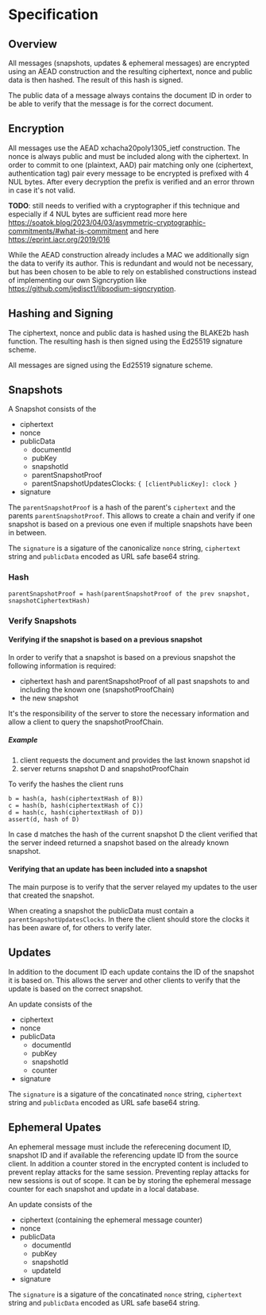 # Specification

## Overview

All messages (snapshots, updates & ephemeral messages) are encrypted using an AEAD construction and the resulting ciphertext, nonce and public data is then hashed. The result of this hash is signed.

The public data of a message always contains the document ID in order to be able to verify that the message is for the correct document.

## Encryption

All messages use the AEAD xchacha20poly1305_ietf construction. The nonce is always public and must be included along with the ciphertext.
In order to commit to one (plaintext, AAD) pair matching only one (ciphertext, authentication tag) pair every message to be encrypted is prefixed with 4 NUL bytes. After every decryption the prefix is verified and an error thrown in case it's not valid.

**TODO**: still needs to verified with a cryptographer if this technique and especially if 4 NUL bytes are sufficient
read more here https://soatok.blog/2023/04/03/asymmetric-cryptographic-commitments/#what-is-commitment and
here https://eprint.iacr.org/2019/016

While the AEAD construction already includes a MAC we additionally sign the data to verify its author. This is redundant and would not be necessary, but has been chosen to be able to rely on established constructions instead of implementing our own Signcryption like https://github.com/jedisct1/libsodium-signcryption.

## Hashing and Signing

The ciphertext, nonce and public data is hashed using the BLAKE2b hash function. The resulting hash is then signed using the Ed25519 signature scheme.

All messages are signed using the Ed25519 signature scheme.

## Snapshots

A Snapshot consists of the

- ciphertext
- nonce
- publicData
  - documentId
  - pubKey
  - snapshotId
  - parentSnapshotProof
  - parentSnapshotUpdatesClocks: `{ [clientPublicKey]: clock }`
- signature

The `parentSnapshotProof` is a hash of the parent's `ciphertext` and the parents `parentSnapshotProof`. This allows to create a chain
and verify if one snapshot is based on a previous one even if multiple snapshots have been in between.

The `signature` is a sigature of the canonicalize `nonce` string, `ciphertext` string and `publicData` encoded as URL safe base64 string.

### Hash

```
parentSnapshotProof = hash(parentSnapshotProof of the prev snapshot, snapshotCiphertextHash)
```

### Verify Snapshots

#### Verifying if the snapshot is based on a previous snapshot

In order to verify that a snapshot is based on a previous snapshot the following information is required:

- ciphertext hash and parentSnapshotProof of all past snapshots to and including the known one (snapshotProofChain)
- the new snapshot

It's the responsibility of the server to store the necessary information and allow a client to query the snapshotProofChain.

##### Example

1. client requests the document and provides the last known snapshot id
2. server returns snapshot D and snapshotProofChain

To verify the hashes the client runs

```
b = hash(a, hash(ciphertextHash of B))
c = hash(b, hash(ciphertextHash of C))
d = hash(c, hash(ciphertextHash of D))
assert(d, hash of D)
```

In case d matches the hash of the current snapshot D the client verified that the server indeed returned a snapshot based on the already known snapshot.

#### Verifying that an update has been included into a snapshot

The main purpose is to verify that the server relayed my updates to the user that created the snapshot.

When creating a snapshot the publicData must contain a `parentSnapshotUpdatesClocks`. In there the client should store the clocks it has been aware of, for others to verify later.

## Updates

In addition to the document ID each update contains the ID of the snapshot it is based on. This allows the server and other clients to verify that the update is based on the correct snapshot.

An update consists of the

- ciphertext
- nonce
- publicData
  - documentId
  - pubKey
  - snapshotId
  - counter
- signature

The `signature` is a sigature of the concatinated `nonce` string, `ciphertext` string and `publicData` encoded as URL safe base64 string.

## Ephemeral Upates

An ephemeral message must include the referecening document ID, snapshot ID and if available the referencing update ID from the source client. In addition a counter stored in the encrypted content is included to prevent replay attacks for the same session. Preventing replay attacks for new sessions is out of scope. It can be by storing the ephemeral message counter for each snapshot and update in a local database.

An update consists of the

- ciphertext (containing the ephemeral message counter)
- nonce
- publicData
  - documentId
  - pubKey
  - snapshotId
  - updateId
- signature

The `signature` is a sigature of the concatinated `nonce` string, `ciphertext` string and `publicData` encoded as URL safe base64 string.
